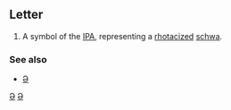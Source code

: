 ==Letter==
'''{{IPAchar|ɚ}}'''

#A symbol of the [[IPA]], representing a [[rhotacized]] [[schwa]].

===See also===
*[[ə|Ə]]

[[Category:Latin letters|Ə]]

[[Category:Symbols|Ə]]
